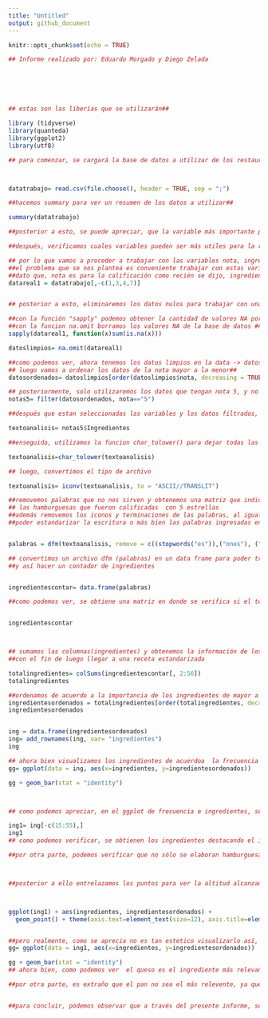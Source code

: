 ```yaml
---
title: "Untitled"
output: github_document
---
```


```r
knitr::opts_chunk$set(echo = TRUE)
```

```r

## Informe realizado por: Eduardo Morgado y Diego Zelada 






## estas son las liberías que se utilizarán##

library (tidyverse)
library(quanteda)
library(ggplot2)
library(utf8)

## para comenzar, se cargará la base de datos a utilizar de los restaurantes#



datatrabajo= read.csv(file.choose(), header = TRUE, sep = ";")

##hacemos summary para ver un resumen de los datos a utilizar##

summary(datatrabajo)

##posterior a esto, se puede apreciar, que la variable más importante para crear una receta que asegure una buena calificación es la variable notas, dado que, según esta se puntuan las distintas hamburguesas probadas ##

##después, verificamos cuales variables pueden ser más utiles para la realización de dicho informe, por lo que se limpiará la data##

## por lo que vamos a proceder a trabajar con las variables nota, ingredientes, local. Esto debido a que creemos que segun
##el problema que se nos plantea es conveniente trabajar con estas variables ##
##dato que, nota es para la calificación como recién se dijo, ingredientes es para saber que ingredientes son los puntuados y local, para saber el mombre del local que lo produce##
datareal1 = datatrabajo[,-c(1,3,4,7)]


## posterior a esto, eliminaremos los datos nulos para trabajar con una data mas precisa y así no fallar en las inferencias posteriores##

##con la función "sapply" podemos obtener la cantidad de valores NA por columna##
##con la funcion na.omit borramos los valores NA de la base de datos ##
sapply(datareal1, function(x)sum(is.na(x)))

datoslimpios= na.omit(datareal1)

##como podemos ver, ahora tenemos los datos limpios en la data -> datos limpios, sin valores NA en la base de datos##
## luego vamos a ordenar los datos de la nota mayor a la menor##
datosordenados= datoslimpios[order(datoslimpios$nota, decreasing = TRUE),]

## posteriormente, solo utilizaremos los datos que tengan nota 5, y no los con nota inferior, dado que, se desea obtener una buena receta o más bien una receta que asegure una buena calificación. Si vemos la Data, podemos ver que no existen notas mayores a 5 por lo que nos quedaremos solo con los 5##
notas5= filter(datosordenados, nota=="5")

##después que estan seleccionadas las variables y los datos filtrados, pasamos al análisis de los textos, es decir, de las recomendaciones que se obtuvieron después de probar los alimentos#

textoanalisis= notas5$Ingredientes

##enseguida, utilizamos la funcion char_tolower() para dejar todas las letras en minuscula y no tener problemas de como se hata escritura, es decir, unificamos o estandarizamos la escritura##

textoanalisis=char_tolower(textoanalisis)

## luego, convertimos el tipo de archivo

textoanalisis= iconv(textoanalisis, to = "ASCII//TRANSLIT")

##removemos palabras que no nos sirven y obtenemos una matriz que indica los ingredientes que tienen
## las hamburguesas que fueron calificadas  con 5 estrellas
##además removemos los iconos y terminaciones de las palabras, al igual que de como se dijo anteriormente,
##poder estandarizar la escritura o más bien las palabras ingresadas en la base de datos


palabras = dfm(textoanalisis, remove = c((stopwords("es")),("ones"), (","),("?"), ("."),("("),(")"),("!")))

## convertimos un archivo dfm (palabras) en un data frame para poder trabajar en el 
##y así hacer un contador de ingredientes


ingredientescontar= data.frame(palabras)

##como podemos ver, se obtiene una matriz en donde se verifica si el texto ingresado en la base de datos  posee o no dicho ingrediente, por ejemplo, en el caso de los tomtates, se pasa la palabra tomate a una variable llamada "tomate", indicando con un 1 si está presente en el texto y con un 0 si es que no está presente, lo que se demuestra en la matriz de más abajo##


ingredientescontar



## sumamos las columnas(ingredientes) y obtenemos la información de los ingredientes que más se repiten
##con el fin de luego llegar a una receta estandarizada

totalingredientes= colSums(ingredientescontar[, 2:56])
totalingredientes

##ordenamos de acuerdo a la importancia de los ingredientes de mayor a menor
ingredientesordenados = totalingredientes[order(totalingredientes, decreasing = TRUE)]
ingredientesordenados


ing = data.frame(ingredientesordenados)
ing= add_rownames(ing, var= "ingredientes")
ing

## ahora bien visualizamos los ingredientes de acuerdoa  la frecuencia que se presenta
gg= ggplot(data = ing, aes(x=ingredientes, y=ingredientesordenados))

gg + geom_bar(stat = "identity")



## como podemos apreciar, en el ggplot de frecuencia e ingredientes, se presentan muchos ingredientes con baja frecuencia, es decir, que se utilizan poco por los restaurantes, por lo que se procecederá a escoger sólo a los principales 14 ingredientes interesantes para obtener una buena receta

ing1= ing[-c(15:55),]
ing1
## como podemos verificar, se obtienen los ingredientes destacando el ingrediente queso como principal con 33 apariciones, luego el cebolla y mayonesa con 22 y 19 respectivamente, así hasta llegar a la carne de res. Si bien, podemos verificar que lo más importante en este caso son los vegetales, no deja de importar la carne, el rest y la hamburguesa, dado que con esto se elaboran las hamburguesas

##por otra parte, podemos verificar que no sólo se elaboran hamburguesas, sino que lo fuerte son los sandwiches, por lo que, con 14 ingredientes se pueden establecer bastantes configuraciones o mezclas de sandwiches que probablemente sean exitosos



##posterior a ello entrelazamos los puntos para ver la altitud alcanzada en popularidad



ggplot(ing1) + aes(ingredientes, ingredientesordenados) +
  geom_point() + theme(axis.text=element_text(size=12), axis.title=element_text(size=18))


##pero realmente, como se aprecia no es tan estetico visualizarlo así, por lo que más bien 
gg= ggplot(data = ing1, aes(x=ingredientes, y=ingredientesordenados))

gg + geom_bar(stat = "identity")
## ahora bien, como podemos ver  el queso es el ingrediente más relevante destacando por lejos, junto con la cebolla, la mayonesa y el tomate. Estos ingredientes deben estar incluidos si o si para asegurar el éxito, además del pan. 

##por otra parte, es extraño que el pan no sea el más relevente, ya que se trata de sandwiches, pero una razón lógica de este caso, puede ser la omisión de algunos comensales al escribir los comentarios, o bien, no lo tomaron como un ingrediente, sino que muchas veces se obvia dicho asunto.


##para concluir, podemos observar que a través del presente informe, se realizó un trabajo en donde se limpiaron la base de datos quitanto N/a, se crearon variables para así trabajar la data, y se llegó al resultado en donde se puede apreciar los ingredientes más relevantes.






```